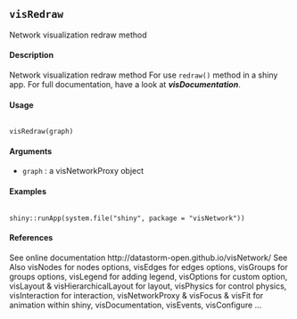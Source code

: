 
## ``visRedraw ``

Network visualization redraw method

#### Description

Network visualization redraw method For use ``redraw()`` method in a shiny app. 
For full documentation, have a look at ***visDocumentation***.

#### Usage

<pre><code>
visRedraw(graph)
</code></pre>

#### Arguments

* ``graph`` : a visNetworkProxy object

#### Examples

<pre><code>
shiny::runApp(system.file("shiny", package = "visNetwork"))
</code></pre>

#### References
See online documentation http://datastorm-open.github.io/visNetwork/
See Also
visNodes for nodes options, visEdges for edges options, visGroups for groups options, visLegend
for adding legend, visOptions for custom option, visLayout & visHierarchicalLayout for layout,
visPhysics for control physics, visInteraction for interaction, visNetworkProxy & visFocus & visFit
for animation within shiny, visDocumentation, visEvents, visConfigure ...
